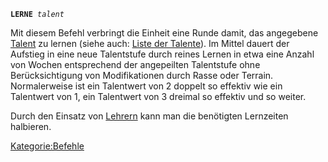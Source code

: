<tt>'''LERNE''' ''talent''</tt>

Mit diesem Befehl verbringt die Einheit eine Runde damit, das angegebene [[Talente|Talent]] zu lernen (siehe auch: [[Liste der Talente]]). Im Mittel dauert der Aufstieg in eine neue Talentstufe durch reines Lernen in etwa eine Anzahl von Wochen entsprechend der angepeilten Talentstufe ohne Berücksichtigung von Modifikationen durch Rasse oder Terrain. Normalerweise ist ein Talentwert von 2 doppelt so effektiv wie ein Talentwert von 1, ein Talentwert von 3 dreimal so effektiv und so weiter.

Durch den Einsatz von [[LEHRE|Lehrern]] kann man die benötigten Lernzeiten halbieren.

[[Kategorie:Befehle]]